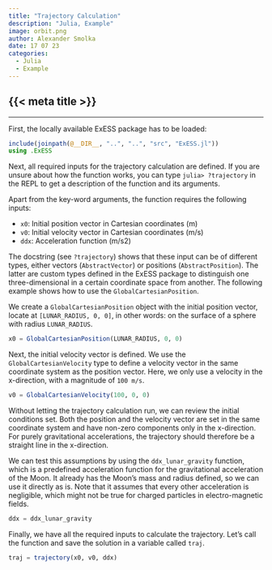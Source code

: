 ```yaml
---
title: "Trajectory Calculation"
description: "Julia, Example"
image: orbit.png
author: Alexander Smolka
date: 17 07 23
categories:
  - Julia
  - Example
---
```


::: {.hidden }
# {{< meta title >}}
:::

---

First, the locally available ExESS package has to be loaded:
```julia
include(joinpath(@__DIR__, "..", "..", "src", "ExESS.jl"))
using .ExESS
```

Next, all required inputs for the trajectory calculation are defined.
If you are unsure about how the function works, you can type `julia> ?trajectory` in the REPL
to get a description of the function and its arguments.

Apart from the key-word arguments, the function requires the following inputs:

* `x0`: Initial position vector in Cartesian coordinates (m)
* `v0`: Initial velocity vector in Cartesian coordinates (m/s)
* `ddx`: Acceleration function (m/s2)

The docstring (see `?trajectory`) shows that these input can be of different types, either
vectors (`AbstractVector`) or positions (`AbstractPosition`). The latter are custom types
defined in the ExESS package to distinguish one three-dimensional in a certain coordinate
space from another. The following example shows how to use the `GlobalCartesianPosition`.

We create a `GlobalCartesianPosition` object with the initial position vector, locate at
`[LUNAR_RADIUS, 0, 0]`, in other words: on the surface of a sphere with radius `LUNAR_RADIUS`.
```julia
x0 = GlobalCartesianPosition(LUNAR_RADIUS, 0, 0)
```

Next, the initial velocity vector is defined. We use the `GlobalCartesianVelocity` type
to define a velocity vector in the same coordinate system as the position vector. Here, we
only use a velocity in the x-direction, with a magnitude of `100 m/s`.
```julia
v0 = GlobalCartesianVelocity(100, 0, 0)
```

Without letting the trajectory calculation run, we can review the initial conditions set.
Both the position and the velocity vector are set in the same coordinate system and have
non-zero components only in the x-direction. For purely gravitational accelerations, the
trajectory should therefore be a straight line in the x-direction.

We can test this assumptions by using the `ddx_lunar_gravity` function, which is a 
predefined acceleration function for the gravitational acceleration of the Moon. It
already has the Moon's mass and radius defined, so we can use it directly as is. Note
that it assumes that every other acceleration is negligible, which might not be true
for charged particles in electro-magnetic fields.
```julia
ddx = ddx_lunar_gravity
```

Finally, we have all the required inputs to calculate the trajectory. Let's call the
function and save the solution in a variable called `traj`.
```julia
traj = trajectory(x0, v0, ddx)
```
